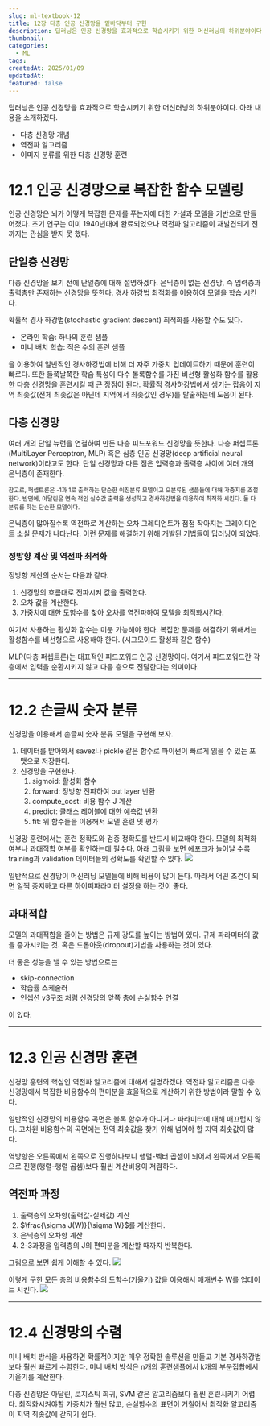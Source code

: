 ```yaml
---
slug: ml-textbook-12
title: 12장 다층 인공 신경망을 밑바닥부터 구현
description: 딥러닝은 인공 신경망을 효과적으로 학습시키기 위한 머신러닝의 하위분야이다. 아래 내용을 소개하겠다.- 다층 신경망 개념- 역전파 알고리즘- 이미지 분류를 위한 다층 신경망 훈련
thumbnail: 
categories:
  - ML
tags: 
createdAt: 2025/01/09
updatedAt: 
featured: false
---
```

딥러닝은 인공 신경망을 효과적으로 학습시키기 위한 머신러닝의 하위분야이다. 아래 내용을 소개하겠다.
- 다층 신경망 개념
- 역전파 알고리즘
- 이미지 분류를 위한 다층 신경망 훈련

# 12.1 인공 신경망으로 복잡한 함수 모델링
인공 신경망은 뇌가 어떻게 복잡한 문제를 푸는지에 대한 가설과 모델을 기반으로 만들어졌다. 초기 연구는 이미 1940년대에 완료되었으나 역전파 알고리즘이 재발견되기 전까지는 관심을 받지 못 했다.

## 단일층 신경망
다층 신경망을 보기 전에 단일층에 대해 설명하겠다.
은닉층이 없는 신경망, 즉 입력층과 출력층만 존재하는 신경망을 뜻한다. 경사 하강법 최적화를 이용하여 모델을 학습 시킨다.

확률적 경사 하강법(stochastic gradient descent) 최적화를 사용할 수도 있다.
- 온라인 학습: 하나의 훈련 샘플
- 미니 배치 학습: 적은 수의 훈련 샘플

을 이용하여 일반적인 경사하강법에 비해 더 자주 가중치 업데이트하기 때문에 훈련이 빠르다.
또한 들쭉날쭉한 학습 특성이 다수 볼록함수를 가진 비선형 활성화 함수를 활용한 다층 신경망을 훈련시킬 때 큰 장점이 된다.
확률적 경사하강법에서 생기는 잡음이 지역 최솟값(전체 최솟값은 아닌데 지역에서 최솟값인 경우)를 탈출하는데 도움이 된다.

## 다층 신경망
여러 개의 단일 뉴런을 연결하여 만든 다층 피드포워드 신경망을 뜻한다. 다층 퍼셉트론(MultiLayer Perceptron, MLP) 혹은 심층 인공 신경망(deep artificial neural network)이라고도 한다. 
단일 신경망과 다른 점은 입력층과 출력층 사이에 여러 개의 은닉층이 존재한다.

<sub>
참고로, 퍼셉트론은 -1과 1로 출력하는 단순한 이진분류 모델이고 오분류된 샘플들에 대해 가충지를 조절한다.
반면에, 아달린은 연속 적인 실수값 출력을 생성하고 경사하강법을 이용하여 최적화 시킨다.
둘 다 분류를 하는 단순한 모델이다.
</sub>

은닉층이 많아질수록 역전파로 계산하는 오차 그레디언트가 점점 작아지는 그레이디언트 소실 문제가 나타난다. 이런 문제를 해결하기 위해 개발된 기법들이 딥러닝이 되었다.

### 정방향 계산 및 역전파 최적화
정방향 계산의 순서는 다음과 같다.
1. 신경망의 흐름대로 전파시켜 값을 출력한다.
2. 오차 값을 계산한다.
3. 가중치에 대한 도함수를 찾아 오차를 역전파하여 모델을 최적화시킨다.

여기서 사용하는 활성화 함수는 미분 가능해야 한다.
복잡한 문제를 해결하기 위해서는 활성함수를 비선형으로 사용해야 한다. (시그모이드 활성화 같은 함수)

MLP(다층 퍼셉트론)는 대표적인 피드포워드 인공 신경망이다.
여기서 피드포워드란 각 층에서 입력을 순환시키지 않고 다음 층으로 전달한다는 의미이다.

---
# 12.2 손글씨 숫자 분류
신경망을 이용해서 손글씨 숫자 분류 모델을 구현해 보자.

1. 데이터를 받아와서 savez나 pickle 같은 함수로 파이썬이 빠르게 읽을 수 있는 포맷으로 저장한다.
2. 신경망을 구현한다.
	1. sigmoid: 활성화 함수
    2. forward: 정방향 전파하여 out layer 반환
    3. compute_cost: 비용 함수 J 계산
    4. predict: 클래스 레이블에 대한 예측값 반환
    5. fit: 위 함수들을 이용해서 모델 훈련 및 평가
    
신경망 훈련에서는 훈련 정확도와 검증 정확도를 반드시 비교해야 한다. 모델의 최적화 여부나 과대적합 여부를 확인하는데 필수다.
아래 그림을 보면 에포크가 늘어날 수록 training과 validation 데이터들의 정확도를 확인할 수 있다.
![](https://velog.velcdn.com/images/jinsoolve/post/62af6607-294c-4c2d-bb67-c19a09de4837/image.png)

일반적으로 신경망이 머신러닝 모델들에 비해 비용이 많이 든다. 
따라서 어떤 조건이 되면 일찍 중지하고 다른 하이퍼파라미터 설정을 하는 것이 좋다.

## 과대적합
모델의 과대적합을 줄이는 방법은 규제 강도를 높이는 방법이 있다. 규제 파라미터의 값을 증가시키는 것.
혹은 드롭아웃(dropout)기법을 사용하는 것이 있다.

더 좋은 성능을 낼 수 있는 방법으로는
- skip-connection
- 학습률 스케줄러
- 인셉션 v3구조 처럼 신경망의 앞쪽 층에 손실함수 연결

이 있다.

---
# 12.3 인공 신경망 훈련
신경망 훈련의 핵심인 역전파 알고리즘에 대해서 설명하겠다.
역전파 알고리즘은 다층 신경망에서 복잡한 비용함수의 편미분을 효율적으로 계산하기 위한 방법이라 말할 수 있다.

일반적인 신경망의 비용함수 곡면은 볼록 함수가 아니거나 파라미터에 대해 매끄럽지 않다. 고차원 비용함수의 곡면에는 전역 최솟값을 찾기 위해 넘어야 할 지역 최솟값이 많다.

역방향은 오른쪽에서 왼쪽으로 진행하다보니 행렬-벡터 곱셈이 되어서 왼쪽에서 오른쪽으로 진행(행렬-행렬 곱셈)보다 훨씬 계산비용이 저렴하다.

## 역전파 과정
1. 출력층의 오차항(출력값-실제값) 계산
2. $\frac{\sigma J(W)}{\sigma W}$를 계산한다.
3. 은닉층의 오차항 계산
4. 2-3과정을 입력층의 J의 편미분을 계산할 때까지 반복한다.

그림으로 보면 쉽게 이해할 수 있다.
![](https://velog.velcdn.com/images/jinsoolve/post/42ff8c13-7fb0-43e5-9f8e-470cb7988417/image.png)

이렇게 구한 모든 층의 비용함수의 도함수(기울기) 값을 이용해서 매개변수 W를 업데이트 시킨다.
![](https://velog.velcdn.com/images/jinsoolve/post/54ac5810-f131-48c2-894b-3df7d3b1c6ee/image.png)


---
# 12.4 신경망의 수렴
미니 배치 방식을 사용하면 확률적이지만 매우 정확한 솔루션을 만들고 기본 경사하강법보다 훨씬 빠르게 수렴한다.
미니 배치 방식은 n개의 훈련샘플에서 k개의 부분집합에서 기울기를 계산한다.

다층 신경망은 아달린, 로지스틱 회귀, SVM 같은 알고리즘보다 훨씬 훈련시키기 어렵다.
최적화시켜야할 가중치가 훨씬 많고, 손실함수의 표면이 거칠어서 최적화 알고리즘이 지역 최솟값에 갇히기 쉽다.